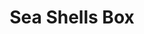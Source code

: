 ---
title: "Sea Shells Box"
subtitle: ""
creator: ""
categories: ["art"]
featuredImage: "../src/assets/images/item/art/DSC02665.png"
views: ["../src/assets/images/item/art/DSC02665.png","../src/assets/images/item/art/DSC02666.png","../src/assets/images/item/art/DSC02669.png","../src/assets/images/item/art/DSC02672.png"]
audio:
    - "/audio/box4/chris-seashells1.mp3"
    - "/audio/box4/chris-seashells2.mp3"
nextItem: ["tallshipsportfolio"]
---